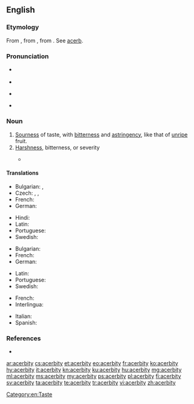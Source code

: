 ==English==

===Etymology===
From {{etyl|fr|en}} {{m|fr|acerbité}}, from {{etyl|la|en}} {{m|la|acerbitās||acerbity; harshness}}, from {{m|la|acerbus||bitter}}. See [[acerb]].

===Pronunciation===
* {{a|UK}} {{IPA|/əˈsɜːbɪti/|lang=en}}
* {{audio|en-uk-acerbity.ogg|Audio (UK)|lang=en}}
* {{a|US}} {{IPA|/əˈsɝbɪdi/|lang=en}}
* {{audio|en-us-acerbity.ogg|Audio (US)|lang=en}}

===Noun===
{{en-noun|acerbities}}

# [[sourness|Sourness]] of taste, with [[bitterness]] and [[astringency]], like that of [[unripe]] fruit.
# [[harshness|Harshness]], bitterness, or severity
#: {{ux|en|'''acerbity''' of temper, of language, of pain}}
#* {{quote-book|year=1905|author=[[w:Emma Orczy|Baroness Emmuska Orczy]]
|title=[[w:The Case of Miss Elliott|The Case of Miss Elliott]]
|chapter=1|url=http://openlibrary.org/works/OL8479084W
|passage=“Well&thinsp;?” I repeated with some '''acerbity'''. I had been wondering for the last ten minutes how many more knots he would manage to make in that same bit of string before he actually started undoing them again.}}

====Translations====
{{trans-top|sourness}}
* Bulgarian: {{t|bg|стипчивост}}, {{t|bg|тръпчивост}}
* Czech: {{t|cs|hořkost|f}}, {{t|cs|kyselost|f}}, {{t|cs|trpkost|f}}
* French: {{t+|fr|acerbité|f}}
* German: {{t|de|Sauerkeit|f}}
{{trans-mid}}
* Hindi: {{t+|hi|कसैलापन}}
* Latin: {{t|la|acerbitās|f}}
* Portuguese: {{t|pt|acerbidade|f}}
* Swedish: {{t|sv|syrlighet}}
{{trans-bottom}}

{{trans-top|harshness}}
* Bulgarian: {{t+|bg|саркастичност}}
* French: {{t+|fr|acerbité|f}}
* German: {{t|de|Bitterkeit|f}}
{{trans-mid}}
* Latin: {{t|la|acerbitās|f}}
* Portuguese: {{t|pt|acerbidade|f}}
* Swedish: {{t+|sv|bitterhet}}
{{trans-bottom}}

{{checktrans-top}}
* French: {{t-check|fr|amertume|f}}
* Interlingua: {{t-check|ia|acerbitate}}
{{trans-mid}}
* Italian: {{t-check|it|amarezza|f}}
* Spanish: {{t-check|es|amargura|f}}
{{trans-bottom}}

===References===
* {{R:Webster 1913}}

[[Category:en:Taste]]

[[ar:acerbity]]
[[cs:acerbity]]
[[et:acerbity]]
[[eo:acerbity]]
[[fr:acerbity]]
[[ko:acerbity]]
[[hy:acerbity]]
[[it:acerbity]]
[[kn:acerbity]]
[[ku:acerbity]]
[[hu:acerbity]]
[[mg:acerbity]]
[[ml:acerbity]]
[[ms:acerbity]]
[[my:acerbity]]
[[ps:acerbity]]
[[pl:acerbity]]
[[fi:acerbity]]
[[sv:acerbity]]
[[ta:acerbity]]
[[te:acerbity]]
[[tr:acerbity]]
[[vi:acerbity]]
[[zh:acerbity]]